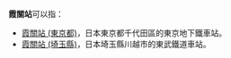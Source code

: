 '''霞關站'''可以指：

* [[霞關站_(東京都)|霞關站 (東京都)]]，日本東京都千代田區的東京地下鐵車站。
* [[霞關站_(埼玉縣)|霞關站 (埼玉縣)]]，日本埼玉縣川越市的東武鐵道車站。

{{disambig|Cat=三字車站名消歧義}}